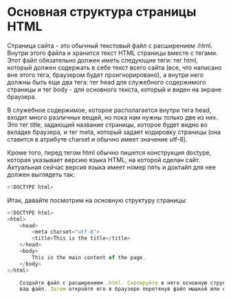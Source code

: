 # Основная структура страницы HTML

Страница сайта - это обычный текстовый файл с расширением .html. Внутри этого файла и хранится текст HTML страницы вместе с тегами. Этот файл обязательно должен иметь следующие теги: тег html, который должен содержать в себе текст всего сайта (все, что написано вне этого тега, браузером будет проигнорировано), а внутри него должны быть еще два тега: тег head для служебного содержимого страницы и тег body - для основного текста, который и виден на экране браузера.

В служебное содержимое, которое располагается внутри тега head, входит много различных вещей, но пока нам нужны только две из них. Это тег title, задающий название страницы, которое будет видно во вкладке браузера, и тег meta, который задает кодировку страницы (она ставится в атрибуте charset и обычно имеет значение utf-8).

Кроме того, перед тегом html обычно пишется конструкция doctype, которая указывает версию языка HTML, на которой сделан сайт. Актуальная сейчас версия языка имеет номер пять и доктайп для нее должен выглядеть так:

```js showLineNumbers copy
<!DOCTYPE html>
```

Итак, давайте посмотрим на основную структуру страницы:

```js showLineNumbers copy
<!DOCTYPE html>
<html>
	<head>
		<meta charset="utf-8">
		<title>This is the title</title>
	</head>
	<body>
		This is the main content of the page.
	</body>
</html>
```

```js filename="Задание №1"
    Создайте файл с расширением .html. Скопируйте в него основную структуру страницы. Сохраните 
    ваш файл. Затем откройте его в браузере перетянув файл мышкой или выполнив двойной клик по нему.
```